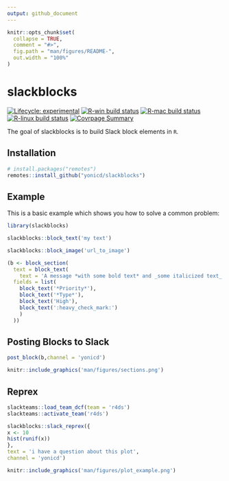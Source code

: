```yaml
---
output: github_document
---
```


<!-- README.md is generated from README.Rmd. Please edit that file -->

```r
knitr::opts_chunk$set(
  collapse = TRUE,
  comment = "#>",
  fig.path = "man/figures/README-",
  out.width = "100%"
)
```

# slackblocks

<!-- badges: start -->
[![Lifecycle: experimental](https://img.shields.io/badge/lifecycle-experimental-orange.svg)](https://www.tidyverse.org/lifecycle/#experimental)
[![R-win build status](https://github.com/yonicd/slackblocks/workflows/R-win/badge.svg)](https://github.com/yonicd/slackblocks)
[![R-mac build status](https://github.com/yonicd/slackblocks/workflows/R-mac/badge.svg)](https://github.com/yonicd/slackblocks)
[![R-linux build status](https://github.com/yonicd/slackblocks/workflows/R-linux/badge.svg)](https://github.com/yonicd/slackblocks)
[![Covrpage Summary](https://img.shields.io/badge/covrpage-Last_Build_2020_02_06-brightgreen.svg)](http://tinyurl.com/tf2xf4d)
<!-- badges: end -->

The goal of slackblocks is to build Slack block elements in `R`.

## Installation

``` r
# install.packages("remotes")
remotes::install_github("yonicd/slackblocks")
```
## Example

This is a basic example which shows you how to solve a common problem:

```r
library(slackblocks)
```

```r
slackblocks::block_text('my text')
```

```r
slackblocks::block_image('url_to_image')
```

```r
(b <- block_section(
  text = block_text(
    text = 'A message *with some bold text* and _some italicized text_.'),
  fields = list(
    block_text('*Priority*'),
    block_text('*Type*'),
    block_text('High'),
    block_text(':heavy_check_mark:')
    )
  ))
```

## Posting Blocks to Slack

```r
post_block(b,channel = 'yonicd')
```

```r
knitr::include_graphics('man/figures/sections.png')
```

## Reprex

```r
slackteams::load_team_dcf(team = 'r4ds')
slackteams::activate_team('r4ds')

slackblocks::slack_reprex({
x <- 10
hist(runif(x))
},
text = 'i have a question about this plot',
channel = 'yonicd')
```

```r
knitr::include_graphics('man/figures/plot_example.png')
```
